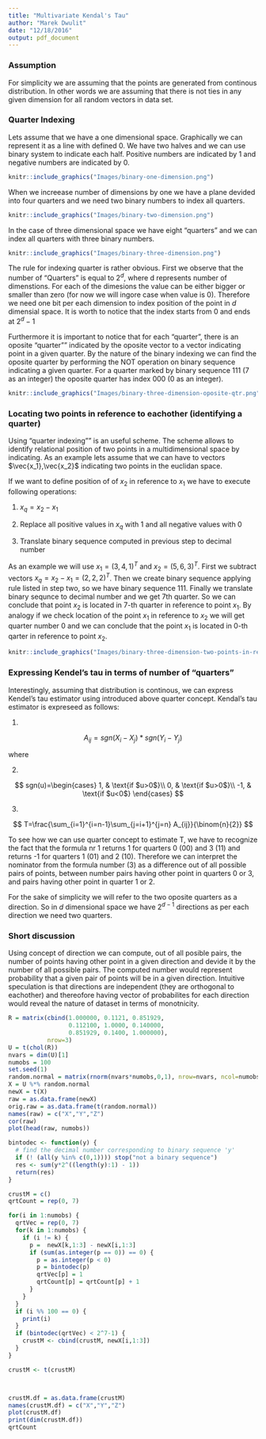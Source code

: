 ```yaml
---
title: "Multivariate Kendal's Tau"
author: "Marek Dwulit"
date: "12/18/2016"
output: pdf_document
---
```


### Assumption

For simplicity we are assuming that the points are generated from continous distribution. In other words 
we are assuming that there is not ties in any given dimension for all random vectors in data set.

### Quarter Indexing 

Lets assume that we have a one dimensional space. Graphically we can represent it as a line with defined 0.
We have two halves and we can use binary system to indicate each half. Positive numbers are indicated by 1 and
negative numbers are indicated by 0. 

```r
knitr::include_graphics("Images/binary-one-dimension.png")
```

When we increease number of dimensions by one we have a plane devided into four quarters and we need two binary 
numbers to index all quarters. 

```r
knitr::include_graphics("Images/binary-two-dimension.png")
```

In the case of three dimensional space we have eight "quarters" and we can index all quarters with three binary numbers.

```r
knitr::include_graphics("Images/binary-three-dimension.png")
```

The rule for indexing quarter is rather obvious. First we observe that the number of "Quarters" is equal to $2^d$, where
d represents number of dimenstions. For each of the dimesions the value can be either bigger or smaller than zero (for 
now we will ingore case when value is 0). Therefore we need one bit per each dimension to index position of the point in
$d$ dimensial space. It is worth to notice that the index starts from 0 and ends at $2^d-1$

Furthermore it is important to notice that for each "quarter", there is an oposite "quarter"" indicated by the oposite vector
to a vector indicating point in a given quarter. By the nature of the binary indexing we can find the oposite quarter by performing the NOT operation on binary sequence indicating a given quarter. For a quarter marked by binary sequence $111$ (7 as an integer) the oposite quarter has index $000$ (0 as an integer).

```r
knitr::include_graphics("Images/binary-three-dimension-oposite-qtr.png")
```

### Locating two points in reference to eachother (identifying a quarter)

Using "quarter indexing"" is an useful scheme. The scheme allows to identify relational position of two points 
in a multidimensional space by indicating. As an example lets assume that we can have to vectors $\vec{x_1},\vec{x_2}$ indicating two points in the euclidan space.

If we want to define position of of $x_2$ in reference to $x_1$ we have to execute following operations:

1. $x_q=x_2-x_1$

2. Replace all positive values in $x_q$ with 1 and all negative values with 0

3. Translate binary sequence computed in previous step to decimal number

As an example we will use $x_1=(3, 4, 1)^T$ and $x_2=(5, 6, 3)^T$. First we subtract vectors $x_q=x_2-x_1 = (2,2,2)^T$. Then we create binary sequence applying rule listed in step two, so we have binary sequence $111$. Finally we translate binary sequnce to decimal number and we get 7th quarter. So we can conclude that point $x_2$ is located in 7-th quarter in reference to point $x_1$. 
By analogy if we check location of the point $x_1$ in reference to $x_2$ we will get quarter number 0 and we can conclude that the point $x_1$ is located in 0-th qarter in reference to point $x_2$.

```r
knitr::include_graphics("Images/binary-three-dimension-two-points-in-reference.png")
```

### Expressing Kendel's tau in terms of number of "quarters"

Interestingly, assuming that distribution is continous, we can express Kendel's tau estimator using introduced above quarter concept. Kendal's tau estimator is expreseed as follows:

(1)

$$
A_{ij}=sgn(X_i-X_j)*sgn(Y_i-Y_j) 
$$ 

where

(2)

$$
  sgn(u)=\begin{cases}
    1, & \text{if $u>0$}\\
    0, & \text{if $u>0$}\\
    -1, & \text{if $u<0$}
  \end{cases}
$$

(3)

$$
  T=\frac{\sum_{i=1}^{i=n-1}\sum_{j=i+1}^{j=n} A_{ij}}{\binom{n}{2}}
$$ 

To see how we can use quarter concept to estimate T, we have to recognize the fact that the formula nr 1 returns 1 for quarters 0 (00) and 3 (11) and returns -1 for quarters 1 (01) and 2 (10). Therefore we can interpret the nominator from the formula number (3) as a difference out of all possible pairs of points, between number pairs having other point in quarters 0 or 3, and pairs having other point in quarter 1 or 2. 

For the sake of simplicity we will refer to the two oposite quarters as a direction. So in $d$ dimensional space we have $2^{d-1}$ directions as per each direction we need two quarters. 

### Short discussion

Using concept of direction we can compute, out of all posible pairs, the number of points having
other point in a given direction and devide it by the number of all possible pairs.
The computed number would represent probability that a given pair of points will be in a given direction.
Intuitive speculation is that directions are independent (they are orthogonal to eachother) and thereofore
having vector of probabilites for each direction would reveal the nature of dataset in terms of monotnicity.

\newpage

```r
R = matrix(cbind(1.000000, 0.1121, 0.851929,  
                 0.112100, 1.0000, 0.140000,  
                 0.851929, 0.1400, 1.000000),
           nrow=3)
U = t(chol(R))
nvars = dim(U)[1]
numobs = 100
set.seed(1)
random.normal = matrix(rnorm(nvars*numobs,0,1), nrow=nvars, ncol=numobs);
X = U %*% random.normal
newX = t(X)
raw = as.data.frame(newX)
orig.raw = as.data.frame(t(random.normal))
names(raw) = c("X","Y","Z")
cor(raw)
plot(head(raw, numobs))
```

```r
bintodec <- function(y) {
  # find the decimal number corresponding to binary sequence 'y'
  if (! (all(y %in% c(0,1)))) stop("not a binary sequence")
  res <- sum(y*2^((length(y):1) - 1))
  return(res)
}

crustM = c()
qrtCount = rep(0, 7)

for(i in 1:numobs) {
  qrtVec = rep(0, 7)
  for(k in 1:numobs) {
    if (i != k) {
      p =  newX[k,1:3] - newX[i,1:3]
      if (sum(as.integer(p == 0)) == 0) {
        p = as.integer(p < 0)
        p = bintodec(p)
        qrtVec[p] = 1
        qrtCount[p] = qrtCount[p] + 1
      }
    }
  }
  if (i %% 100 == 0) {
    print(i)
  }
  if (bintodec(qrtVec) < 2^7-1) {
    crustM <- cbind(crustM, newX[i,1:3])
  }
}

crustM <- t(crustM)



crustM.df = as.data.frame(crustM)
names(crustM.df) = c("X","Y","Z")
plot(crustM.df)
print(dim(crustM.df))
qrtCount
```


